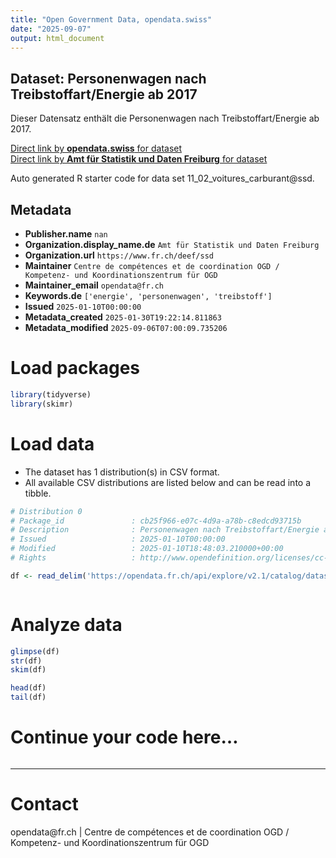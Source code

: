 ```yaml
---
title: "Open Government Data, opendata.swiss"
date: "2025-09-07"
output: html_document
---
```


## Dataset: Personenwagen nach Treibstoffart/Energie ab 2017

Dieser Datensatz enthält die Personenwagen nach Treibstoffart/Energie ab 2017.

[Direct link by **opendata.swiss** for dataset](https://opendata.swiss/de/dataset/personenwagen-nach-treibstoffart-energie-ab-2017)<br>
[Direct link by **Amt für Statistik und Daten Freiburg** for dataset](https://opendata.fr.ch/explore/dataset/11_02_voitures_carburant/)

Auto generated R starter code for data set 11_02_voitures_carburant@ssd.

## Metadata

- **Publisher.name** `nan`
- **Organization.display_name.de** `Amt für Statistik und Daten Freiburg`
- **Organization.url** `https://www.fr.ch/deef/ssd`
- **Maintainer** `Centre de compétences et de coordination OGD / Kompetenz- und Koordinationszentrum für OGD`
- **Maintainer_email** `opendata@fr.ch`
- **Keywords.de** `['energie', 'personenwagen', 'treibstoff']`
- **Issued** `2025-01-10T00:00:00`
- **Metadata_created** `2025-01-30T19:22:14.811863`
- **Metadata_modified** `2025-09-06T07:00:09.735206`


# Load packages

```r

library(tidyverse)
library(skimr)

```

# Load data

-   The dataset has 1 distribution(s) in CSV format.
-   All available CSV distributions are listed below and can be read into a tibble.

```r

# Distribution 0
# Package_id               : cb25f966-e07c-4d9a-a78b-c8edcd93715b
# Description              : Personenwagen nach Treibstoffart/Energie ab 2017 (csv)
# Issued                   : 2025-01-10T00:00:00
# Modified                 : 2025-01-10T18:48:03.210000+00:00
# Rights                   : http://www.opendefinition.org/licenses/cc-by-sa

df <- read_delim('https://opendata.fr.ch/api/explore/v2.1/catalog/datasets/11_02_voitures_carburant/exports/csv?use_labels=true')



```

# Analyze data

```r

glimpse(df)
str(df)
skim(df)

head(df)
tail(df)

```

# Continue your code here...

```r

```

------------------------------------------------------------------------

# Contact

opendata@fr.ch | Centre de compétences et de coordination OGD / Kompetenz- und Koordinationszentrum für OGD
